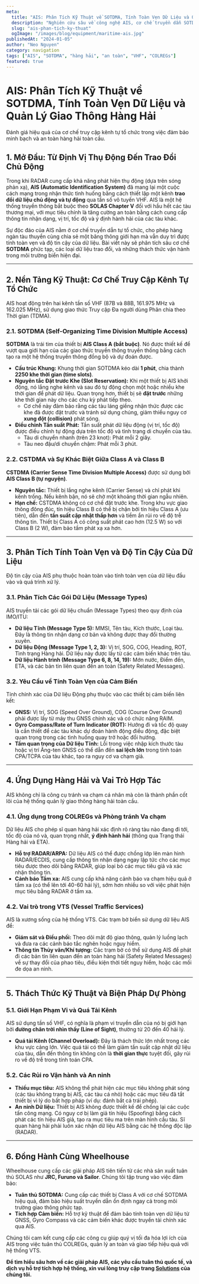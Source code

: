 ```yaml
---
meta:
  title: "AIS: Phân Tích Kỹ Thuật về SOTDMA, Tính Toàn Vẹn Dữ Liệu và Quản Lý Giao Thông"
  description: "Nghiên cứu sâu về công nghệ AIS, cơ chế truyền dẫn SOTDMA/CSTDMA, các loại dữ liệu trao đổi và vai trò của nó trong việc tăng cường an toàn hàng hải và hiệu suất VTS."
  slug: "ais-phan-tich-ky-thuat"
  ogImage: "/images/blog/equipment/maritime-ais.jpg"
publishedAt: "2024-01-05"
author: "Neo Nguyen"
category: navigation
tags: ["AIS", "SOTDMA", "hàng hải", "an toàn", "VHF", "COLREGs"]
featured: true
---
```


# AIS: Phân Tích Kỹ Thuật về SOTDMA, Tính Toàn Vẹn Dữ Liệu và Quản Lý Giao Thông Hàng Hải

<p className="text-xl text-gray-500 italic mb-8">
  Đánh giá hiệu quả của cơ chế truy cập kênh tự tổ chức trong việc đảm bảo minh
  bạch và an toàn hàng hải toàn cầu.
</p>

## 1. Mở Đầu: Từ Định Vị Thụ Động Đến Trao Đổi Chủ Động

Trong khi RADAR cung cấp khả năng phát hiện thụ động (dựa trên sóng phản xạ), **AIS (Automatic Identification System)** đã mang lại một cuộc cách mạng trong nhận thức tình huống bằng cách thiết lập một kênh **trao đổi dữ liệu chủ động và tự động** qua tần số vô tuyến VHF. AIS là một hệ thống truyền thông bắt buộc theo **SOLAS Chapter V** đối với hầu hết các tàu thương mại, với mục tiêu chính là tăng cường an toàn bằng cách cung cấp thông tin nhận dạng, vị trí, tốc độ và ý định hành hải của các tàu khác.

Sự độc đáo của AIS nằm ở cơ chế truyền dẫn tự tổ chức, cho phép hàng ngàn tàu thuyền cùng chia sẻ một băng thông giới hạn mà vẫn duy trì được tính toàn vẹn và độ tin cậy của dữ liệu. Bài viết này sẽ phân tích sâu cơ chế **SOTDMA** phức tạp, các loại dữ liệu trao đổi, và những thách thức vận hành trong môi trường biển hiện đại.

---

## 2. Nền Tảng Kỹ Thuật: Cơ Chế Truy Cập Kênh Tự Tổ Chức

AIS hoạt động trên hai kênh tần số VHF (87B và 88B, 161.975 MHz và 162.025 MHz), sử dụng giao thức Truy cập Đa người dùng Phân chia theo Thời gian (TDMA).

### 2.1. SOTDMA (Self-Organizing Time Division Multiple Access)

**SOTDMA** là trái tim của thiết bị **AIS Class A (bắt buộc)**. Nó được thiết kế để vượt qua giới hạn của các giao thức truyền thông truyền thống bằng cách tạo ra một hệ thống truyền thông đồng bộ và dự đoán được.

- **Cấu trúc Khung:** Khung thời gian SOTDMA kéo dài **1 phút**, chia thành **2250 khe thời gian (time slots)**.
- **Nguyên tắc Đặt trước Khe (Slot Reservation):** Khi một thiết bị AIS khởi động, nó lắng nghe kênh và sau đó tự động chọn một hoặc nhiều khe thời gian để phát dữ liệu. Quan trọng hơn, thiết bị sẽ **đặt trước** những khe thời gian này cho các chu kỳ phát tiếp theo.
  - Cơ chế này đảm bảo rằng các tàu láng giềng nhận thức được các khe đã được đặt trước và tránh sử dụng chúng, giảm thiểu nguy cơ **xung đột (collision)** phát sóng.
- **Điều chỉnh Tần suất Phát:** Tần suất phát dữ liệu động (vị trí, tốc độ) được điều chỉnh tự động dựa trên tốc độ và tình trạng di chuyển của tàu.
  - Tàu di chuyển nhanh (trên 23 knot): Phát mỗi 2 giây.
  - Tàu neo đậu/di chuyển chậm: Phát mỗi 3 phút.

### 2.2. CSTDMA và Sự Khác Biệt Giữa Class A và Class B

**CSTDMA (Carrier Sense Time Division Multiple Access)** được sử dụng bởi **AIS Class B (tự nguyện)**.

- **Nguyên tắc:** Thiết bị lắng nghe kênh (Carrier Sense) và chỉ phát khi kênh trống. Nếu kênh bận, nó sẽ chờ một khoảng thời gian ngẫu nhiên.
- **Hạn chế:** CSTDMA không có cơ chế đặt trước khe. Trong khu vực giao thông đông đúc, tín hiệu Class B có thể bị chặn bởi tín hiệu Class A (ưu tiên), dẫn đến **tần suất cập nhật thấp hơn** và tiềm ẩn rủi ro về độ trễ thông tin. Thiết bị Class A có công suất phát cao hơn (12.5 W) so với Class B (2 W), đảm bảo tầm phát xạ xa hơn.

---

## 3. Phân Tích Tính Toàn Vẹn và Độ Tin Cậy Của Dữ Liệu

Độ tin cậy của AIS phụ thuộc hoàn toàn vào tính toàn vẹn của dữ liệu đầu vào và quá trình xử lý.

### 3.1. Phân Tích Các Gói Dữ Liệu (Message Types)

AIS truyền tải các gói dữ liệu chuẩn (Message Types) theo quy định của IMO/ITU:

- **Dữ liệu Tĩnh (Message Type 5):** MMSI, Tên tàu, Kích thước, Loại tàu. Đây là thông tin nhận dạng cơ bản và không được thay đổi thường xuyên.
- **Dữ liệu Động (Message Type 1, 2, 3):** Vị trí, SOG, COG, Heading, ROT, Tình trạng Hàng hải. Dữ liệu này được lấy từ các cảm biến khác trên tàu.
- **Dữ liệu Hành trình (Message Type 6, 8, 14, 19):** Mớn nước, Điểm đến, ETA, và các bản tin liên quan đến an toàn (Safety Related Messages).

### 3.2. Yêu Cầu về Tính Toàn Vẹn của Cảm Biến

Tính chính xác của Dữ liệu Động phụ thuộc vào các thiết bị cảm biến liên kết:

- **GNSS:** Vị trí, SOG (Speed Over Ground), COG (Course Over Ground) phải được lấy từ máy thu GNSS chính xác và có chức năng RAIM.
- **Gyro Compass/Rate of Turn Indicator (ROT):** Hướng đi và tốc độ quay là cần thiết để các tàu khác dự đoán hành động điều động, đặc biệt quan trọng trong các tình huống quay trở hoặc đổi hướng.
- **Tầm quan trọng của Dữ liệu Tĩnh:** Lỗi trong việc nhập kích thước tàu hoặc vị trí Ăng-ten GNSS có thể dẫn đến **sai lệch lớn** trong tính toán CPA/TCPA của tàu khác, tạo ra nguy cơ va chạm giả.

---

## 4. Ứng Dụng Hàng Hải và Vai Trò Hợp Tác

AIS không chỉ là công cụ tránh va chạm cá nhân mà còn là thành phần cốt lõi của hệ thống quản lý giao thông hàng hải toàn cầu.

### 4.1. Ứng dụng trong COLREGs và Phòng tránh Va chạm

Dữ liệu AIS cho phép sĩ quan hàng hải xác định rõ ràng tàu nào đang đi tới, tốc độ của nó và, quan trọng nhất, **ý định hành hải** (thông qua Trạng thái Hàng hải và ETA).

- **Hỗ trợ RADAR/ARPA:** Dữ liệu AIS có thể được chồng lớp lên màn hình RADAR/ECDIS, cung cấp thông tin nhận dạng ngay lập tức cho các mục tiêu được theo dõi bằng RADAR, giúp loại bỏ các mục tiêu giả và xác nhận thông tin.
- **Cảnh báo Tầm xa:** AIS cung cấp khả năng cảnh báo va chạm hiệu quả ở tầm xa (có thể lên tới 40-60 hải lý), sớm hơn nhiều so với việc phát hiện mục tiêu bằng RADAR ở tầm xa.

### 4.2. Vai trò trong VTS (Vessel Traffic Services)

AIS là xương sống của hệ thống VTS. Các trạm bờ biển sử dụng dữ liệu AIS để:

- **Giám sát và Điều phối:** Theo dõi mật độ giao thông, quản lý luồng lạch và đưa ra các cảnh báo tắc nghẽn hoặc nguy hiểm.
- **Thông tin Thủy văn/Khí tượng:** Các trạm bờ có thể sử dụng AIS để phát đi các bản tin liên quan đến an toàn hàng hải (Safety Related Messages) về sự thay đổi của phao tiêu, điều kiện thời tiết nguy hiểm, hoặc các mối đe dọa an ninh.

---

## 5. Thách Thức Kỹ Thuật và Biện Pháp Dự Phòng

### 5.1. Giới Hạn Phạm Vi và Quá Tải Kênh

AIS sử dụng tần số VHF, có nghĩa là phạm vi truyền dẫn của nó bị giới hạn bởi **đường chân trời nhìn thấy (Line of Sight)**, thường từ 20 đến 40 hải lý.

- **Quá tải Kênh (Channel Overload):** Đây là thách thức lớn nhất trong các khu vực cảng lớn. Việc quá tải có thể làm giảm tần suất cập nhật dữ liệu của tàu, dẫn đến thông tin không còn là **thời gian thực** tuyệt đối, gây rủi ro về độ trễ trong tính toán CPA.

### 5.2. Các Rủi ro Vận hành và An ninh

- **Thiếu mục tiêu:** AIS không thể phát hiện các mục tiêu không phát sóng (các tàu không trang bị AIS, các tàu cá nhỏ) hoặc các mục tiêu đã tắt thiết bị vì lý do bất hợp pháp (ví dụ: đánh bắt cá trái phép).
- **An ninh Dữ liệu:** Thiết bị AIS không được thiết kế để chống lại các cuộc tấn công mạng. Có nguy cơ bị làm giả tín hiệu (Spoofing) bằng cách phát các tín hiệu AIS giả, tạo ra mục tiêu ma trên màn hình cầu tàu. Sĩ quan hàng hải phải luôn xác nhận dữ liệu AIS bằng các hệ thống độc lập (RADAR).

---

## 6. Đồng Hành Cùng Wheelhouse

Wheelhouse cung cấp các giải pháp AIS tiên tiến từ các nhà sản xuất tuân thủ SOLAS như **JRC, Furuno và Sailor**. Chúng tôi tập trung vào việc đảm bảo:

- **Tuân thủ SOTDMA:** Cung cấp các thiết bị Class A với cơ chế SOTDMA hiệu quả, đảm bảo hiệu suất truyền dẫn ổn định ngay cả trong môi trường giao thông phức tạp.
- **Tích hợp Cảm biến:** Hỗ trợ kỹ thuật để đảm bảo tính toàn vẹn dữ liệu từ GNSS, Gyro Compass và các cảm biến khác được truyền tải chính xác qua AIS.

Chúng tôi cam kết cung cấp các công cụ giúp quý vị tối đa hóa lợi ích của AIS trong việc tuân thủ COLREGs, quản lý an toàn và giao tiếp hiệu quả với hệ thống VTS.

**Để tìm hiểu sâu hơn về các giải pháp AIS, các yêu cầu tuân thủ quốc tế, và dịch vụ hỗ trợ tích hợp hệ thống, xin vui lòng truy cập trang [Solutions](/solutions) của chúng tôi.**
